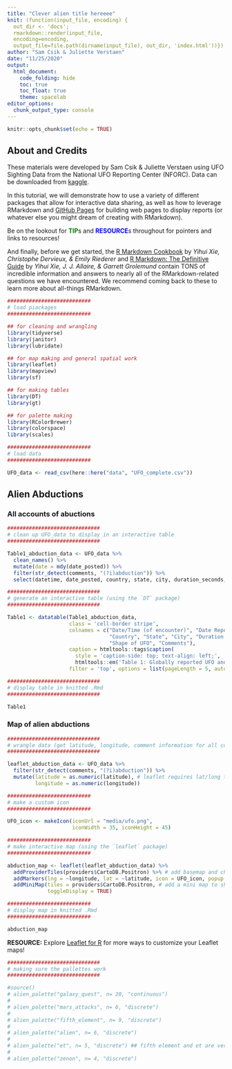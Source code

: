 ```yaml
---
title: "Clever alien title hereeee"
knit: (function(input_file, encoding) {
  out_dir <- 'docs';
  rmarkdown::render(input_file,
  encoding=encoding,
  output_file=file.path(dirname(input_file), out_dir, 'index.html'))})
author: "Sam Csik & Juliette Verstaen"
date: "11/25/2020"
output:
  html_document:
    code_folding: hide
    toc: true
    toc_float: true
    theme: spacelab
editor_options: 
  chunk_output_type: console
---
```


```r
knitr::opts_chunk$set(echo = TRUE)
```

## About and Credits

These materials were developed by Sam Csik & Juliette Verstaen using UFO Sighting Data from the National UFO Reporting  Center (NFORC). Data can be downloaded from [kaggle](https://www.kaggle.com/NUFORC/ufo-sightings).

In this tutorial, we will demonstrate how to use a variety of different packages that allow for interactive data sharing, as well as how to leverage RMarkdown and [GitHub Pages](https://pages.github.com/) for building web pages to display reports (or whatever else you might dream of creating with RMarkdown).

Be on the lookout for <span style="color: green;">**TIP**</span>s and <span style="color: blue;">**RESOURCE**</span>s throughout for pointers and links to resources!

And finally, before we get started, the [R Markdown Cookbook](https://bookdown.org/yihui/rmarkdown-cookbook/) by *Yihui Xie, Christophe Dervieux, & Emily Riederer* and [R Markdown: The Definitive Guide](https://bookdown.org/yihui/rmarkdown/) by *Yihui Xie, J. J. Allaire, & Garrett Grolemund* contain TONS of incredible information and answers to nearly all of the RMarkdown-related questions we have encountered. We recommend coming back to these to learn more about all-things RMarkdown.

```r
###########################
# load piackages
###########################

## for cleaning and wrangling
library(tidyverse)
library(janitor)
library(lubridate)

## for map making and general spatial work
library(leaflet)
library(mapview)
library(sf)

## for making tables
library(DT)
library(gt)

## for palette making
library(RColorBrewer)
library(colorspace)
library(scales)

###########################
# load data
###########################

UFO_data <- read_csv(here::here("data", "UFO_complete.csv"))
```


## Alien Abductions {.tabset}

### All accounts of abuctions 

```r
##############################
# clean up UFO_data to display in an interactive table
##############################

Table1_abduction_data <- UFO_data %>% 
  clean_names() %>% 
  mutate(date = mdy(date_posted)) %>% 
  filter(str_detect(comments, "(?i)abduction")) %>% 
  select(datetime, date_posted, country, state, city, duration_seconds, shape, comments)

##############################
# generate an interactive table (using the `DT` package) 
##############################

Table1 <- datatable(Table1_abduction_data,
                    class = 'cell-border stripe',
                    colnames = c("Date/Time (of encounter)", "Date Reported", 
                                 "Country", "State", "City", "Duration of Encounter (sec)", 
                                 "Shape of UFO", "Comments"),
                    caption = htmltools::tags$caption(
                      style = 'caption-side: top; text-align: left;', 
                      htmltools::em('Table 1: Globally reported UFO and extraterrestrial encounters.')),
                    filter = 'top', options = list(pageLength = 5, autoWidth = TRUE))

##############################
# display table in knitted .Rmd
##############################

Table1
```

### Map of alien abductions

```r
##############################
# wrangle data (get latitude, longitude, comment information for all comments mentioning "abduction")
##############################

leaflet_abduction_data <- UFO_data %>% 
  filter(str_detect(comments, "(?i)abduction")) %>% 
  mutate(latitude = as.numeric(latitude), # leaflet requires lat/long to be numeric values
         longitude = as.numeric(longitude))

###########################
# make a custom icon 
###########################

UFO_icon <- makeIcon(iconUrl = "media/ufo.png", 
                     iconWidth = 35, iconHeight = 45)

###########################
# make interactive map (using the `leaflet` package)
###########################

abduction_map <- leaflet(leaflet_abduction_data) %>% 
  addProviderTiles(providers$CartoDB.Positron) %>% # add basemap and choose style
  addMarkers(lng = ~longitude, lat = ~latitude, icon = UFO_icon, popup = ~ comments) %>% # add your icons
  addMiniMap(tiles = providers$CartoDB.Positron, # add a mini map to show zoom coverage
             toggleDisplay = TRUE)

###########################
# display map in knitted .Rmd
###########################

abduction_map
```

**RESOURCE:** Explore [Leaflet for R](https://rstudio.github.io/leaflet/) for more ways to customize your Leaflet maps!











```r
##############################
# making sure the pallettes work
##############################

#source()
# alien_palette("galaxy_quest", n= 20, "continuous")
# 
# alien_palette("mars_attacks", n= 6, "discrete")
# 
# alien_palette("fifth_element", n= 9, "discrete")
# 
# alien_palette("alien", n= 6, "discrete")
# 
# alien_palette("et", n= 5, "discrete") ## fifth element and et are very similar, probably cut one?
# 
# alien_palette("zenon", n= 4, "discrete") 

```

